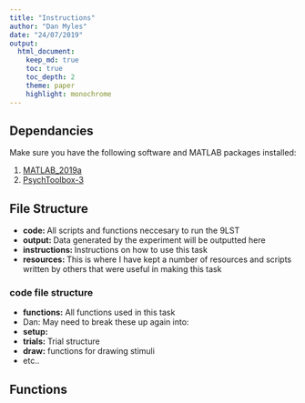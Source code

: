 ```yaml
---
title: "Instructions"
author: "Dan Myles"
date: "24/07/2019"
output: 
  html_document:
    keep_md: true
    toc: true
    toc_depth: 2
    theme: paper
    highlight: monochrome
---
```


## Dependancies

Make sure you have the following software and MATLAB packages installed:

  1. [MATLAB_2019a](http://mathworks.com)
  2. [PsychToolbox-3](http://psychtoolbox.org/)
  
## File Structure

  - **code: ** All scripts and functions neccesary to run the 9LST
  - **output: ** Data generated by the experiment will be outputted here
  - **instructions: ** Instructions on how to use this task
  - **resources: ** This is where I have kept a number of resources and scripts written by others that were useful in making this task
  
### code file structure

  - **functions:** All functions used in this task
  - Dan: May need to break these up again into:
  - **setup:**
  - **trials:** Trial structure
  - **draw:** functions for drawing stimuli 
  - etc..

## Functions

